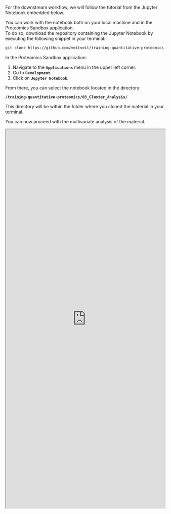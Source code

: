 For the downstream workflow, we will follow the tutorial from the Jupyter Notebook embedded below.

<!--
Guide on how to use Jupyter Notebook in the Proteomics Sandbox Application (git clone)

-->

You can work with the notebook both on your local machine and in the Proteomics Sandbox application.  
To do so, download the repository containing the Jupyter Notebook by executing the following snippet in your terminal:  

```bash
git clone https://github.com/veitveit/training-quantitative-proteomics.git
```

In the Proteomics Sandbox application:  

1. Navigate to the **`Applications`** menu in the upper left corner.  
2. Go to **`Development`**.  
3. Click on **`Jupyter Notebook`**.  

From there, you can select the notebook located in the directory:
  
**`/training-quantitative-proteomics/03_Cluster_Analysis/`**

This directory will be within the folder where you cloned the material in your terminal.

You can now proceed with the multivariate analysis of the material.

<iframe src="https://nbviewer.jupyter.org/github/veitveit/training-quantitative-proteomics/blob/main/03_Cluster_Analysis/Multivariate%20analysis.ipynb" 
        width="100%" 
        height="1200px">
</iframe>